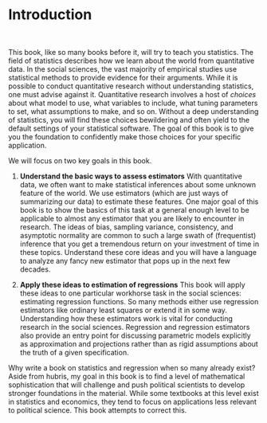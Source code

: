 # Introduction

$\,$

This book, like so many books before it, will try to teach you statistics. The field of statistics describes how we learn about the world from quantitative data. In the social sciences, the vast majority of empirical studies use statistical methods to provide evidence for their arguments. While it is possible to conduct quantitative research without understanding statistics, one must advise against it. Quantitative research involves a host of *choices* about what model to use, what variables to include, what tuning parameters to set, what assumptions to make, and so on. Without a deep understanding of statistics, you will find these choices bewildering and often yield to the default settings of your statistical software. The goal of this book is to give you the foundation to confidently make those choices for your specific application. 

We will focus on two key goals in this book. 


1. **Understand the basic ways to assess estimators** With quantitative data, we often want to make statistical inferences about some unknown feature of the world. We use estimators (which are just ways of summarizing our data) to estimate these features. One major goal of this book is to show the basics of this task at a general enough level to be applicable to almost any estimator that you are likely to encounter in research. The ideas of bias, sampling variance, consistency, and asymptotic normality are common to such a large swath of (frequentist) inference that you get a tremendous return on your investment of time in these topics. Understand these core ideas and you will have a language to analyze any fancy new estimator that pops up in the next few decades.  

2. **Apply these ideas to estimation of regressions** This book will apply these ideas to one particular workhorse task in the social sciences: estimating regression functions. So many methods either use regression estimators like ordinary least squares or extend it in some way. Understanding how these estimators work is vital for conducting research in the social sciences. Regression and regression estimators also provide an entry point for discussing parametric models explicitly as approximation and projections rather than as rigid assumptions about the truth of a given specification.  


Why write a book on statistics and regression when so many already exist? Aside from hubris, my goal in this book is to find a level of mathematical sophistication that will challenge and push political scientists to develop stronger foundations in the material. While some textbooks at this level exist in statistics and economics, they tend to focus on applications less relevant to political science. This book attempts to correct this. 
